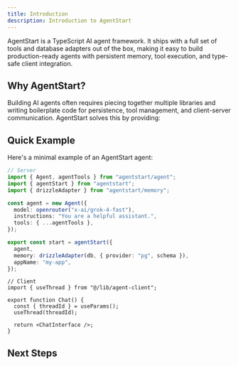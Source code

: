 ```yaml
---
title: Introduction
description: Introduction to AgentStart
---
```


AgentStart is a TypeScript AI agent framework. It ships with a full set of tools and database adapters out of the box, making it easy to build production-ready agents with persistent memory, tool execution, and type-safe client integration.

## Why AgentStart?

Building AI agents often requires piecing together multiple libraries and writing boilerplate code for persistence, tool management, and client-server communication. AgentStart solves this by providing:

<Cards>
  <Card title="Unified Agent Runtime" description="Built on top of AI SDK with oRPC for type-safe communication" />
  <Card title="Database Adapters" description="First-class support for Drizzle, Prisma, Kysely, and MongoDB" />
  <Card title="Built-in Tools" description="File operations, shell commands, and task management out of the box" />
  <Card title="Built-in Components" description="Pre-built conversation and layout primitives via shadcn-style registry" />
  <Card title="Type-Safe Client" description="Type-safe client integration with automatic state management" />
  <Card title="Framework Integration" description="Ready-to-use adapters for Next.js, Node.js, and more" />
</Cards>

## Quick Example

Here's a minimal example of an AgentStart agent:

```ts
// Server
import { Agent, agentTools } from "agentstart/agent";
import { agentStart } from "agentstart";
import { drizzleAdapter } from "agentstart/memory";

const agent = new Agent({
  model: openrouter("x-ai/grok-4-fast"),
  instructions: "You are a helpful assistant.",
  tools: { ...agentTools },
});

export const start = agentStart({
  agent,
  memory: drizzleAdapter(db, { provider: "pg", schema }),
  appName: "my-app",
});
```

```tsx
// Client
import { useThread } from "@/lib/agent-client";

export function Chat() {
  const { threadId } = useParams();
  useThread(threadId);
  
  return <ChatInterface />;
}
```

## Next Steps

<Cards>
  <Card title="Installation" href="/docs/installation" />
  <Card title="Basic Usage" href="/docs/basic-usage" />
</Cards>
